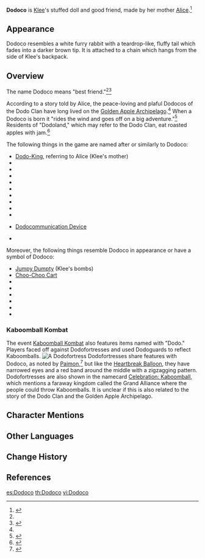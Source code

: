 {{CharacterTabs}}
{{Terminology Infobox
|image        = NPC Dodoco.png
|type         = Lore
}}
'''Dodoco''' is [[Klee]]'s stuffed doll and good friend, made by her mother [[Alice]].<ref name="kleestory">{{Ref/CS|Klee|"Dodoco"}}</ref>

==Appearance==
Dodoco resembles a white furry rabbit with a teardrop-like, fluffy tail which fades into a darker brown tip. It is attached to a chain which hangs from the side of Klee's backpack.

==Overview==
The name Dodoco means "best friend."<ref name="kleestory" /><ref name="dodocotales">{{Ref/Weapon|Dodoco Tales}}</ref>

According to a story told by Alice, the peace-loving and plaful Dodocos of the Dodo Clan have long lived on the [[Golden Apple Archipelago]].<ref name="dodocotales" /> When a Dodoco is born it "rides the wind and goes off on a big adventure."<ref>{{Ref/Quest|A Story for You}}</ref> Residents of "Dodoland," which may refer to the Dodo Clan, eat roasted apples with jam.<ref>{{Ref/Furnishing|Dodoco's Dodo Stove}}</ref>

The following things in the game are named after or similarly to Dodoco:
* [[Dodo-King]], referring to Alice (Klee's mother)
* {{Item|Dodoco Tales|30|type=Weapon}}
* {{Item|Sparkly Shiny Dodoco!|30}}
* {{Item|Let's Go, Dodoco!|30}}
* {{Item|Dodoco's Beach Nap|30}}
* {{Item|Dodoco's Collection Cupboard|30}}
* {{Item|Dodoco's Dodo Stove|30}}
* {{Item|Dodoco's Summertime|30}}
* {{Item|Dodoco's Sunshade Umbrella|30}}
* {{Item|Dodoco's Travel Bag|30}}
* {{Icon|customfile=Dodocommunication Device.png|size=30}} [[Dodocommunication Device]]
* {{Item|Special Jumpy Dumpty Dodoco|30}}

Moreover, the following things resemble Dodoco in appearance or have a symbol of Dodoco:
* [[Jumpy Dumpty]] (Klee's bombs)
* [[Choo-Choo Cart]]
* {{Item|Klee: Explosive|30}}
* {{Item|Celebration Balloon|30|type=Icon}}
* {{Item|Heartbreak Balloon|30|type=Icon}}
* {{Item|Straight Shooter|30}}
* {{Item|Floaty Splody|30}}
* {{Item|Hot Pod|30}}

===Kaboomball Kombat===
The event [[Kaboomball Kombat]] also features items named with "Dodo." Players faced off against Dodofortresses and used Dodoguards to reflect Kaboomballs.
[[File:Kaboomball Kombat Gameplay Details.png|thumb|A Dodofortress]]
Dodofortresses share features with Dodoco, as noted by [[Paimon]],<ref>{{Ref/Quest|Big Badaboom Battle}}</ref> but like the [[Heartbreak Balloon]], they have narrowed eyes and a red band around the middle with a zigzagging pattern. Dodofortresses are also shown in the namecard [[Celebration: Kaboomball]], which mentions a faraway kingdom called the Grand Alliance where the people could throw Kaboomballs. It is unclear if this is also related to the story of the Dodo Clan and the Golden Apple Archipelago.

==Character Mentions==
{{Character Mentions}}

==Other Languages ==
{{Other Languages
|en      = Dodoco
|zhs     = 嘟嘟可
|zhs_rm  = Dūdūkě
|zht     = 嘟嘟可
|zht_rm  = Dūdūkě
|ja      = ドドコ
|ja_rm   = Dodoko
|ko      = 도도코
|es      = Dodoco
|fr      = Dodoco
|ru      = Додоко
|th      = Dodoco
|vi      = Dodoco
|de      = Dodoco
|id      = Dodoco
|pt      = Dodoco
|tr      = Dodoco
|it      = Dodoco
}}

==Change History==
{{Change History|introduced=1.0}}

==References==
{{Reflist}}

[[es:Dodoco]]
[[th:Dodoco]]
[[vi:Dodoco]]